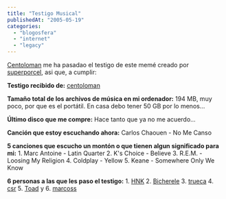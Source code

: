 ```yaml
---
title: "Testigo Musical"
publishedAt: "2005-05-19"
categories: 
  - "blogosfera"
  - "internet"
  - "legacy"
---
```


[Centoloman](http://centoloman.inopia.net/) me ha pasadao el testigo de este memé creado por [superporcel](http://superporcel.f2o.org/), asi que, a cumplir:

**Testigo recibido de:** [centoloman](http://centoloman.inopia.net/)

**Tamaño total de los archivos de música en mi ordenador:** 194 MB, muy poco, por que es el portátil. En casa debo tener 50 GB por lo menos...

**Último disco que me compre:** Hace tanto que ya no me acuerdo...

**Canción que estoy escuchando ahora:** Carlos Chaouen - No Me Canso

**5 canciones que escucho un montón o que tienen algun significado para mi:** 1. Marc Antoine - Latin Quarter 2. K's Choice - Believe 3. R.E.M. - Loosing My Religion 4. Coldplay - Yellow 5. Keane - Somewhere Only We Know

**6 personas a las que les paso el testigo:** 1. [HNK](http://hanok.f2o.org/blog.php) 2. [Bicherele](http://bicherele.homelinux.net/) 3. [trueca](http://trueca.blogspot.com/) 4. [csr](http://obm.corcoles.net/) 5. [Toad](http://toad.bitacoras.com/) y 6. [marcoss](http://www.marcoss.com.ar/defmay/)
